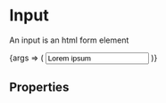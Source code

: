 
<Meta title="Form Components/Input" component={Input} />

# Input
An input is an html form element

<Canvas>
  <Story name="Example">
    {args => (
      <Input name="example"
        id="example"
        label="Label"
        type="text"
        value="Lorem ipsum"
        onChange={action('value changed')}
        {...args}
        />
    )}
  </Story>
</Canvas>

## Properties
<ArgsTable story="Example" />
